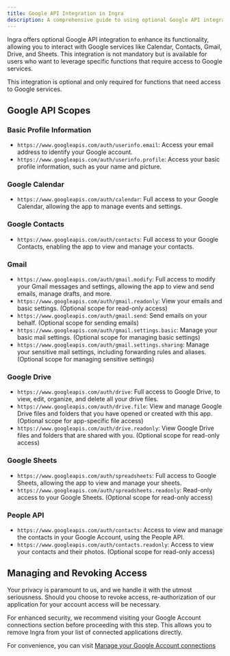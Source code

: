 ```yaml
---
title: Google API Integration in Ingra
description: A comprehensive guide to using optional Google API integration in Ingra to enhance productivity. Learn about Google API scopes and how they extend Ingra’s capabilities.
---
```


Ingra offers optional Google API integration to enhance its functionality, allowing you to interact with Google services like Calendar, Contacts, Gmail, Drive, and Sheets. This integration is not mandatory but is available for users who want to leverage specific functions that require access to Google services.

<Note title="Important" type="note">
  This integration is optional and only required for functions that need access to Google services.
</Note>

## Google API Scopes

### Basic Profile Information
- `https://www.googleapis.com/auth/userinfo.email`: Access your email address to identify your Google account.
- `https://www.googleapis.com/auth/userinfo.profile`: Access your basic profile information, such as your name and picture.

### Google Calendar
- `https://www.googleapis.com/auth/calendar`: Full access to your Google Calendar, allowing the app to manage events and settings.

### Google Contacts
- `https://www.googleapis.com/auth/contacts`: Full access to your Google Contacts, enabling the app to view and manage your contacts.

### Gmail
- `https://www.googleapis.com/auth/gmail.modify`: Full access to modify your Gmail messages and settings, allowing the app to view and send emails, manage drafts, and more.
- `https://www.googleapis.com/auth/gmail.readonly`: View your emails and basic settings. (Optional scope for read-only access)
- `https://www.googleapis.com/auth/gmail.send`: Send emails on your behalf. (Optional scope for sending emails)
- `https://www.googleapis.com/auth/gmail.settings.basic`: Manage your basic mail settings. (Optional scope for managing basic settings)
- `https://www.googleapis.com/auth/gmail.settings.sharing`: Manage your sensitive mail settings, including forwarding rules and aliases. (Optional scope for managing sensitive settings)

### Google Drive
- `https://www.googleapis.com/auth/drive`: Full access to Google Drive, to view, edit, organize, and delete all your drive files.
- `https://www.googleapis.com/auth/drive.file`: View and manage Google Drive files and folders that you have opened or created with this app. (Optional scope for app-specific file access)
- `https://www.googleapis.com/auth/drive.readonly`: View Google Drive files and folders that are shared with you. (Optional scope for read-only access)

### Google Sheets
- `https://www.googleapis.com/auth/spreadsheets`: Full access to Google Sheets, allowing the app to view and manage your sheets.
- `https://www.googleapis.com/auth/spreadsheets.readonly`: Read-only access to your Google Sheets. (Optional scope for read-only access)

### People API
- `https://www.googleapis.com/auth/contacts`: Access to view and manage the contacts in your Google Account, using the People API.
- `https://www.googleapis.com/auth/contacts.readonly`: Access to view your contacts and their photos. (Optional scope for read-only access)



## Managing and Revoking Access

Your privacy is paramount to us, and we handle it with the utmost seriousness. Should you choose to revoke access, re-authorization of our application for your account access will be necessary.

For enhanced security, we recommend visiting your Google Account connections section before proceeding with this step. This allows you to remove Ingra from your list of connected applications directly.

For convenience, you can visit [Manage your Google Account connections](https://myaccount.google.com/connections)


